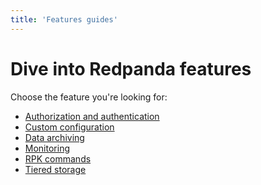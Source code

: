 ```yaml
---
title: 'Features guides'
---
```


# Dive into Redpanda features

Choose the feature you're looking for:

- [Authorization and authentication](/docs/core/security/acls) 
- [Custom configuration](/docs/core/cluster-administration/configuration) 
- [Data archiving](/docs/core/data-management/data-archiving) 
- [Monitoring](/docs/core/cluster-administration/monitoring) 
- [RPK commands](/docs/core/reference/rpk-commands)
- [Tiered storage](/docs/core/data-management/tiered-storage)
